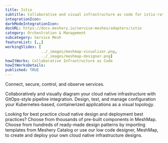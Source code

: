 ```yaml
---
title: Istio
subtitle: Collaborative and visual infrastructure as code for istio-ratelimit-operator
integrationIcon: 
darkModeIntegrationIcon: 
docURL: https://docs.meshery.io/service-meshes/adapters/istio
category: Orchestration & Management
subcategory: Service Mesh
featureList: [,,]
workingSlides: [
				../_images/meshmap-visualizer.png,
				../_images/meshmap-designer.png]
howItWorks: Collaborative Infrastructure as Code
howItWorksDetails: 
published: TRUE
---
```

Connect, secure, control, and observe services.
<p>
    Collaboratively and visually diagram your cloud native infrastructure with GitOps-style pipeline integration. Design, test, and manage configuration your Kubernetes-based, containerized applications as a visual topology.
</p>
<p>
    Looking for best practice cloud native design and deployment best practices? Choose from thousands of pre-built components in MeshMap. Choose from hundreds of ready-made design patterns by importing templates from Meshery Catalog or use our low code designer, MeshMap, to create and deploy your own cloud native infrastructure designs.
</p>